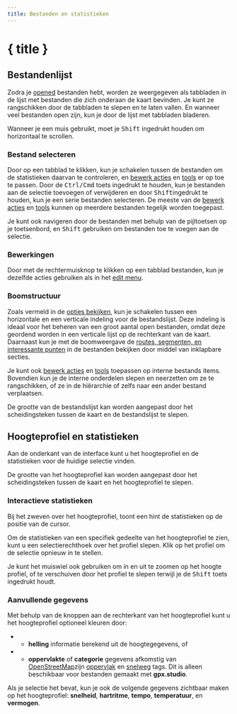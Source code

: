 ```yaml
---
title: Bestanden en statistieken
---
```


<script lang="ts">

    let gpxStatistics = writable(exampleGPXFile.getStatistics());
    let slicedGPXStatistics = writable(undefined);
    let additionalDatasets = writable(['speed', 'atemp']);
    let elevationFill = writable<'slope' | 'surface' | undefined>(undefined);
</script>

# { title }

## Bestandenlijst

Zodra je [opened](./menu/file) bestanden hebt, worden ze weergegeven als tabbladen in de lijst met bestanden die zich onderaan de kaart bevinden.
Je kunt ze rangschikken door de tabbladen te slepen en te laten vallen.
En wanneer veel bestanden open zijn, kun je door de lijst met tabbladen bladeren.

<DocsNote>

Wanneer je een muis gebruikt, moet je <kbd>Shift</kbd> ingedrukt houden om horizontaal te scrollen.

</DocsNote>

### Bestand selecteren

Door op een tabblad te klikken, kun je schakelen tussen de bestanden om de statistieken daarvan te controleren, en [bewerk acties](./menu/edit) en [tools](./toolbar) er op toe te passen.
Door de <kbd>Ctrl/Cmd</kbd> toets ingedrukt te houden, kun je bestanden aan de selectie toevoegen of verwijderen en door <kbd>Shift</kbd>ingedrukt te houden, kun je een serie bestanden selecteren.
De meeste van de [bewerk acties](./menu/edit) en [tools](./toolbar) kunnen op meerdere bestanden tegelijk worden toegepast.

<DocsNote>

Je kunt ook navigeren door de bestanden met behulp van de pijltoetsen op je toetsenbord, en <kbd>Shift</kbd> gebruiken om bestanden toe te voegen aan de selectie.

</DocsNote>

### Bewerkingen

Door met de rechtermuisknop te klikken op een tabblad bestanden, kun je dezelfde acties gebruiken als in het [edit menu](./menu/edit).

### Boomstructuur

Zoals vermeld in de [opties bekijken](./menu/view), kun je schakelen tussen een horizontale en een verticale indeling voor de bestandslijst.
Deze indeling is ideaal voor het beheren van een groot aantal open bestanden, omdat deze geordend worden in een verticale lijst op de rechterkant van de kaart.
Daarnaast kun je met de boomweergave de [routes, segmenten, en interessante punten](./gpx) in de bestanden bekijken door middel van inklapbare secties.

Je kunt ook [bewerk acties](./menu/edit) en [tools](./toolbar) toepassen op interne bestands items.
Bovendien kun je de interne onderdelen slepen en neerzetten om ze te rangschikken, of ze in de hiërarchie of zelfs naar een ander bestand verplaatsen.

<DocsNote>

De grootte van de bestandslijst kan worden aangepast door het scheidingsteken tussen de kaart en de bestandslijst te slepen.

</DocsNote>

## Hoogteprofiel en statistieken

Aan de onderkant van de interface kunt u het hoogteprofiel en de statistieken voor de huidige selectie vinden.

<DocsNote>

De grootte van het hoogteprofiel kan worden aangepast door het scheidingsteken tussen de kaart en het hoogteprofiel te slepen.

</DocsNote>

### Interactieve statistieken

Bij het zweven over het hoogteprofiel, toont een hint de statistieken op de positie van de cursor.

Om de statistieken van een specifiek gedeelte van het hoogteprofiel te zien, kunt u een selectierechthoek over het profiel slepen.
Klik op het profiel om de selectie opnieuw in te stellen.

Je kunt het muiswiel ook gebruiken om in en uit te zoomen op het hoogte profiel, of te verschuiven door het profiel te slepen terwijl je de <kbd>Shift</kbd> toets ingedrukt houdt.

<div class="h-48 w-full">
    <ElevationProfile
        {gpxStatistics}
        {slicedGPXStatistics}
        additionalDatasets={$additionalDatasets}
        elevationFill={$elevationFill}
    />
</div>
<div class="flex flex-col items-center -mt-6">
    <div class="h-10 w-fit">
        <GPXStatistics
            {gpxStatistics}
            {slicedGPXStatistics}
            panelSize={120}
            orientation={'horizontal'}
        />
    </div>
</div>

### Aanvullende gegevens

Met behulp van de <kbd><ChartNoAxesColumn size="16" class="inline-block" style="margin-bottom: 2px"/></kbd> knoppen aan de rechterkant van het hoogteprofiel kunt u het hoogteprofiel optioneel kleuren door:

- - **helling** informatie berekend uit de hoogtegegevens, of
- - **oppervlakte** of **categorie** gegevens afkomstig van <a href="https://www.openstreetmap.org/" target="_blank">OpenStreetMap</a>zijn <a href="https://wiki.openstreetmap.org/wiki/Key:surface" target="_blank">oppervlak</a> en <a href="https://wiki.openstreetmap.org/wiki/Key:highway" target="_blank">snelweg</a> tags.
    Dit is alleen beschikbaar voor bestanden gemaakt met **gpx.studio**.

Als je selectie het bevat, kun je ook de volgende gegevens zichtbaar maken op het hoogteprofiel: **snelheid**, **hartritme**, **tempo**, **temperatuur**, en **vermogen**.
